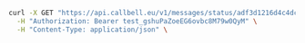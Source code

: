 ```bash
curl -X GET "https://api.callbell.eu/v1/messages/status/adf3d1216d4c4dcd908199d6700f2381" \
  -H "Authorization: Bearer test_gshuPaZoeEG6ovbc8M79w0QyM" \
  -H "Content-Type: application/json" \
```

